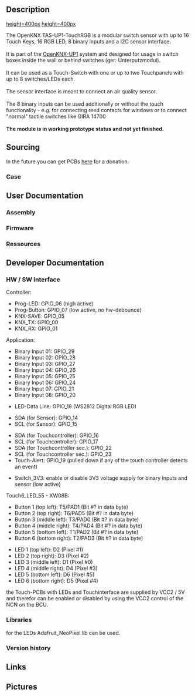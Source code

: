 == Description ==

[[media/TAS-UP1-TouchRGB_Proto01_PCB.jpg|height=400px]]
[[media/TAS-UP1-TouchRGB_Proto01_Touch.jpg|height=400px]]

The OpenKNX TAS-UP1-TouchRGB is a modular switch sensor with up to 16 Touch Keys, 16 RGB LED, 8 binary inputs and a I2C sensor interface.<br><br>
It is part of the [[OpenKNX-UP1]] system and designed for usage in switch boxes inside the wall or behind switches (ger: Unterputzmodul).<br><br>
It can be used as a Touch-Switch with one or up to two Touchpanels with up to 8 switches/LEDs each.<br><br>
The sensor interface is meant to connect an air quality sensor.<br><br>
The 8 binary inputs can be used additionally or without the touch functionality - e.g. for connecting reed contacts for windows or to connect "normal" tactile switches like GIRA 14700<br><br>

'''The module is in working prototype status and not yet finished.'''

== Sourcing ==

In the future you can get PCBs [http://shop.sirsydom.de here] for a donation.<br>

=== Case ===


== User Documentation ==

=== Assembly ===

=== Firmware ===

=== Ressources ===



== Developer Documentation ==

=== HW / SW Interface ===

Controller:
* Prog-LED: GPIO_06 (high active)
* Prog-Button: GPIO_07 (low active, no hw-debounce)
* KNX-SAVE: GPIO_05
* KNX_TX: GPIO_00
* KNX_RX: GPIO_01

Application:
* Binary Input 01: GPIO_29
* Binary Input 02: GPIO_28
* Binary Input 03: GPIO_27
* Binary Input 04: GPIO_26
* Binary Input 05: GPIO_25
* Binary Input 06: GPIO_24
* Binary Input 07: GPIO_21
* Binary Input 08: GPIO_20

* LED-Data Line: GPIO_18 (WS2812 Digital RGB LED)

* SDA (for Sensor): GPIO_14
* SCL (for Sensor): GPIO_15

* SDA (for Touchcontroller): GPIO_16
* SCL (for Touchcontroller): GPIO_17
* SDA (for Touchcontroller sec.): GPIO_22
* SCL (for Touchcontroller sec.): GPIO_23
* Touch-Alert: GPIO_19 (pulled down if any of the touch controller detects an event)

* Switch_3V3: enable or disable 3V3 voltage supply for binary inputs and sensor (low active)


Touch6_LED_55 - XW08B:
* Button 1 (top left): T5/PAD1 (Bit #? in data byte)
* Button 2 (top right): T6/PAD5 (Bit #? in data byte)
* Button 3 (middle left): T3/PAD0 (Bit #? in data byte)
* Button 4 (middle right): T4/PAD4 (Bit #? in data byte)
* Button 5 (bottom left): T1/PAD2 (Bit #? in data byte)
* Button 6 (bottom right): T2/PAD3 (Bit #? in data byte)

* LED 1 (top left): D2 (Pixel #1)
* LED 2 (top right): D3 (Pixel #2)
* LED 3 (middle left): D1 (Pixel #0)
* LED 4 (middle right): D4 (Pixel #3)
* LED 5 (bottom left): D6 (Pixel #5)
* LED 6 (bottom right): D5 (Pixel #4)

the Touch-PCBs with LEDs and Touchinterface are supplied by VCC2 / 5V and therefor can be enabled or disabled by using the VCC2 control of the NCN on the BCU.


=== Libraries ===

for the LEDs Adafruit_NeoPixel lib can be used.


=== Version history ===



== Links ==



== Pictures ==
